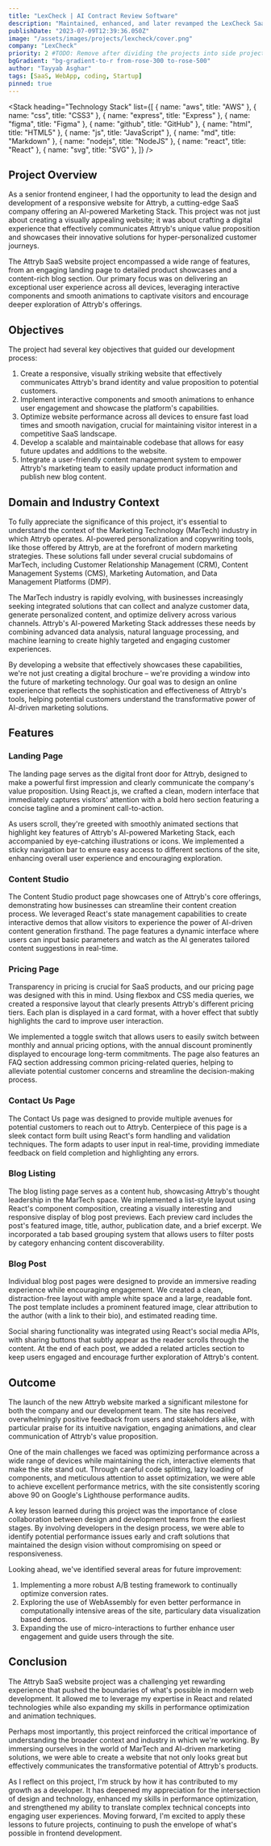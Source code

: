 ```yaml
---
title: "LexCheck | AI Contract Review Software"
description: "Maintained, enhanced, and later revamped the LexCheck SaaS platform as a Full Stack Developer. Designed and implemented new features, integrated interactive components, and ensured seamless animations while optimizing performance. Delivered a responsive and intuitive user experience that effectively showcased the capabilities of their AI-powered contract review software across all devices."
publishDate: "2023-07-09T12:39:36.050Z"
image: "/assets/images/projects/lexcheck/cover.png"
company: "LexCheck"
priority: 2 #TODO: Remove after dividing the projects into side projects.
bgGradient: "bg-gradient-to-r from-rose-300 to-rose-500"
author: "Tayyab Asghar"
tags: [SaaS, WebApp, coding, Startup]
pinned: true
---
```



<LightBoxImage
  noBorder
  alt="Screenshot"
  gradient="bg-gradient-to-r from-rose-300 to-rose-500"
  src="/assets/images/projects/lexcheck/cover.png"
/>

<Stack
  heading="Technology Stack"
  list={[
    { name: "aws", title: "AWS" },
    { name: "css", title: "CSS3" },
    { name: "express", title: "Express" },
    { name: "figma", title: "Figma" },
    { name: "github", title: "GitHub" },
    { name: "html", title: "HTML5" },
    { name: "js", title: "JavaScript" },
    { name: "md", title: "Markdown" },
    { name: "nodejs", title: "NodeJS" },
    { name: "react", title: "React" },
    { name: "svg", title: "SVG" },
  ]}
/>

## Project Overview

As a senior frontend engineer, I had the opportunity to lead the design and development of a responsive website for Attryb, a cutting-edge SaaS company offering an AI-powered Marketing Stack. This project was not just about creating a visually appealing website; it was about crafting a digital experience that effectively communicates Attryb's unique value proposition and showcases their innovative solutions for hyper-personalized customer journeys.

The Attryb SaaS website project encompassed a wide range of features, from an engaging landing page to detailed product showcases and a content-rich blog section. Our primary focus was on delivering an exceptional user experience across all devices, leveraging interactive components and smooth animations to captivate visitors and encourage deeper exploration of Attryb's offerings.

## Objectives

The project had several key objectives that guided our development process:

1. Create a responsive, visually striking website that effectively communicates Attryb's brand identity and value proposition to potential customers.
2. Implement interactive components and smooth animations to enhance user engagement and showcase the platform's capabilities.
3. Optimize website performance across all devices to ensure fast load times and smooth navigation, crucial for maintaining visitor interest in a competitive SaaS landscape.
4. Develop a scalable and maintainable codebase that allows for easy future updates and additions to the website.
5. Integrate a user-friendly content management system to empower Attryb's marketing team to easily update product information and publish new blog content.

## Domain and Industry Context

To fully appreciate the significance of this project, it's essential to understand the context of the Marketing Technology (MarTech) industry in which Attryb operates. AI-powered personalization and copywriting tools, like those offered by Attryb, are at the forefront of modern marketing strategies. These solutions fall under several crucial subdomains of MarTech, including Customer Relationship Management (CRM), Content Management Systems (CMS), Marketing Automation, and Data Management Platforms (DMP).

The MarTech industry is rapidly evolving, with businesses increasingly seeking integrated solutions that can collect and analyze customer data, generate personalized content, and optimize delivery across various channels. Attryb's AI-powered Marketing Stack addresses these needs by combining advanced data analysis, natural language processing, and machine learning to create highly targeted and engaging customer experiences.

By developing a website that effectively showcases these capabilities, we're not just creating a digital brochure – we're providing a window into the future of marketing technology. Our goal was to design an online experience that reflects the sophistication and effectiveness of Attryb's tools, helping potential customers understand the transformative power of AI-driven marketing solutions.

## Features

### Landing Page

The landing page serves as the digital front door for Attryb, designed to make a powerful first impression and clearly communicate the company's value proposition. Using React.js, we crafted a clean, modern interface that immediately captures visitors' attention with a bold hero section featuring a concise tagline and a prominent call-to-action.

As users scroll, they're greeted with smoothly animated sections that highlight key features of Attryb's AI-powered Marketing Stack, each accompanied by eye-catching illustrations or icons. We implemented a sticky navigation bar to ensure easy access to different sections of the site, enhancing overall user experience and encouraging exploration.

<LightBoxImage
  src="/assets/project/attryb-marketing/ss1.avif"
  alt="Screenshot"
/>

### Content Studio

The Content Studio product page showcases one of Attryb's core offerings, demonstrating how businesses can streamline their content creation process. We leveraged React's state management capabilities to create interactive demos that allow visitors to experience the power of AI-driven content generation firsthand. The page features a dynamic interface where users can input basic parameters and watch as the AI generates tailored content suggestions in real-time.

<LightBoxImage
  src="/assets/project/attryb-marketing/ss2.avif"
  alt="Screenshot"
/>

### Pricing Page

Transparency in pricing is crucial for SaaS products, and our pricing page was designed with this in mind. Using flexbox and CSS media queries, we created a responsive layout that clearly presents Attryb's different pricing tiers. Each plan is displayed in a card format, with a hover effect that subtly highlights the card to improve user interaction.

We implemented a toggle switch that allows users to easily switch between monthly and annual pricing options, with the annual discount prominently displayed to encourage long-term commitments. The page also features an FAQ section addressing common pricing-related queries, helping to alleviate potential customer concerns and streamline the decision-making process.

<LightBoxImage
  src="/assets/project/attryb-marketing/ss3.avif"
  alt="Screenshot"
/>

### Contact Us Page

The Contact Us page was designed to provide multiple avenues for potential customers to reach out to Attryb. Centerpiece of this page is a sleek contact form built using React's form handling and validation techniques. The form adapts to user input in real-time, providing immediate feedback on field completion and highlighting any errors.

<LightBoxImage
  src="/assets/project/attryb-marketing/ss4.avif"
  alt="Screenshot"
/>

### Blog Listing

The blog listing page serves as a content hub, showcasing Attryb's thought leadership in the MarTech space. We implemented a list-style layout using React's component composition, creating a visually interesting and responsive display of blog post previews. Each preview card includes the post's featured image, title, author, publication date, and a brief excerpt. We incorporated a tab based grouping system that allows users to filter posts by category enhancing content discoverability.

<LightBoxImage
  src="/assets/project/attryb-marketing/ss5.avif"
  alt="Screenshot"
/>

### Blog Post

Individual blog post pages were designed to provide an immersive reading experience while encouraging engagement. We created a clean, distraction-free layout with ample white space and a large, readable font. The post template includes a prominent featured image, clear attribution to the author (with a link to their bio), and estimated reading time.

Social sharing functionality was integrated using React's social media APIs, with sharing buttons that subtly appear as the reader scrolls through the content. At the end of each post, we added a related articles section to keep users engaged and encourage further exploration of Attryb's content.

<LightBoxImage
  src="/assets/project/attryb-marketing/ss6.avif"
  alt="Screenshot"
/>

## Outcome

The launch of the new Attryb website marked a significant milestone for both the company and our development team. The site has received overwhelmingly positive feedback from users and stakeholders alike, with particular praise for its intuitive navigation, engaging animations, and clear communication of Attryb's value proposition.

One of the main challenges we faced was optimizing performance across a wide range of devices while maintaining the rich, interactive elements that make the site stand out. Through careful code splitting, lazy loading of components, and meticulous attention to asset optimization, we were able to achieve excellent performance metrics, with the site consistently scoring above 90 on Google's Lighthouse performance audits.

A key lesson learned during this project was the importance of close collaboration between design and development teams from the earliest stages. By involving developers in the design process, we were able to identify potential performance issues early and craft solutions that maintained the design vision without compromising on speed or responsiveness.

Looking ahead, we've identified several areas for future improvement:

1. Implementing a more robust A/B testing framework to continually optimize conversion rates.
2. Exploring the use of WebAssembly for even better performance in computationally intensive areas of the site, particulary data visualization based demos.
3. Expanding the use of micro-interactions to further enhance user engagement and guide users through the site.

## Conclusion

The Attryb SaaS website project was a challenging yet rewarding experience that pushed the boundaries of what's possible in modern web development. It allowed me to leverage my expertise in React and related technologies while also expanding my skills in performance optimization and animation techniques.

Perhaps most importantly, this project reinforced the critical importance of understanding the broader context and industry in which we're working. By immersing ourselves in the world of MarTech and AI-driven marketing solutions, we were able to create a website that not only looks great but effectively communicates the transformative potential of Attryb's products.

As I reflect on this project, I'm struck by how it has contributed to my growth as a developer. It has deepened my appreciation for the intersection of design and technology, enhanced my skills in performance optimization, and strengthened my ability to translate complex technical concepts into engaging user experiences. Moving forward, I'm excited to apply these lessons to future projects, continuing to push the envelope of what's possible in frontend development.
